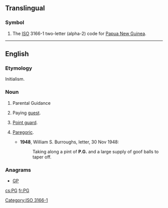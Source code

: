 {{also|pg|Pg|pg.|.pg}}
==Translingual==
===Symbol===
{{infl|mul|symbol}}
# The [[ISO]] 3166-1 two-letter (alpha-2) code for [[Papua New Guinea]].

[[Category:ISO 3166-1]]
----

==English==
===Etymology===
Initialism.

===Noun===
{{en-noun}}

# {{British|US}} Parental Guidance {{qualifier|used to rate [[motion picture]]s that may be viewed by [[minor]]s at their parents' discretion}}
# {{chiefly|_|UK}} Paying [[guest]].
# {{basketball}} [[point guard|Point guard]].
# {{slang}} [[paregoric|Paregoric]].
#*'''1948''', William S. Burroughs, letter, 30 Nov 1948:
#*:Taking along a pint of '''P.G.''' and a large supply of goof balls to taper off.

===Anagrams===
* [[GP#English|GP]] 


[[cs:PG]]
[[fr:PG]]
